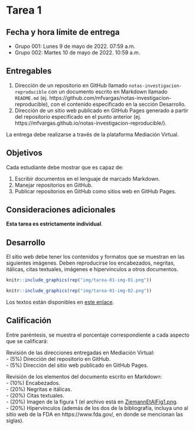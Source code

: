 # Tarea 1 {-}

## Fecha y hora límite de entrega {-}
- Grupo 001: Lunes 9 de mayo de 2022. 07:59 a.m.
- Grupo 002: Martes 10 de mayo de 2022. 10:59 a.m.

## Entregables {-}
1. Dirección de un repositorio en GitHub llamado `notas-investigacion-reproducible` con un documento escrito en Markdown llamado `README.md` (ej. https://github.com/mfvargas/notas-investigacion-reproducible), con el contenido especificado en la sección Desarrollo.
2. Dirección de un sitio web publicado en GitHub Pages generado a partir del repositorio especificado en el punto anterior (ej. https://mfvargas.github.io/notas-investigacion-reproducible/). 

La entrega debe realizarse a través de la plataforma Mediación Virtual.

## Objetivos {-}
Cada estudiante debe mostrar que es capaz de:

1. Escribir documentos en el lenguaje de marcado Markdown.
2. Manejar repositorios en GitHub.
3. Publicar repositorios en GitHub como sitios web en GitHub Pages.

## Consideraciones adicionales {-}
**Esta tarea es estrictamente individual**.

## Desarrollo {-}
El sitio web debe tener los contenidos y formatos que se muestran en las siguientes imágenes. Deben reproducirse los encabezados, negritas, itálicas, citas textuales, imágenes e hipervínculos a otros documentos.

```r
knitr::include_graphics(rep("img/tarea-01-img-01.png"))
```

```r
knitr::include_graphics(rep("img/tarea-01-img-02.png"))
```

Los textos están disponibles en [este enlace](otros/tarea-01-texto.txt).

## Calificación {-}
Entre paréntesis, se muestra el porcentaje correspondiente a cada aspecto que se calificará:

Revisión de las direcciones entregadas en Mediación Virtual:  
- (5%) Dirección del repositorio en GitHub.  
- (5%) Dirección del sitio web publicado en GitHub Pages.  

Revisión de los elementos del documento escrito en Markdown:  
- (10%) Encabezados.  
- (20%) Negritas e itálicas.  
- (20%) Citas textuales.  
- (20%) Imagen de la figura 1 (el archivo está en [ZiemannEtAlFig1.png](img/ZiemannEtAlFig1.png).  
- (20%) Hipervínculos (además de los dos de la bibliografía, incluya uno al sitio web de la FDA en https://www.fda.gov/, en donde se mencionan las siglas).  